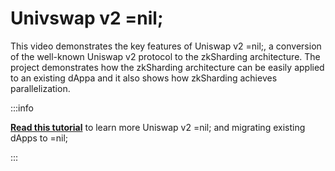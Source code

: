 
# Univswap v2 =nil;

This video demonstrates the key features of Uniswap v2 =nil;, a conversion of the well-known Uniswap v2 protocol to the zkSharding architecture. The project demonstrates how the zkSharding architecture can be easily applied to an existing dAppa and it also shows how zkSharding achieves parallelization.

:::info

[**Read this tutorial**](../guides/app-migration.mdx) to learn more Uniswap v2 =nil; and migrating existing dApps to =nil;

:::

<VideoIframe url='https://www.youtube.com/embed/LCaEXhsYpbM?si=Oj3jQc5nZTv3o32Z'/>

